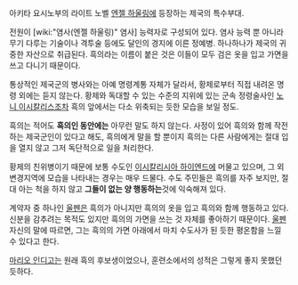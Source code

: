 아키타 요시노부의 라이트 노벨 [[엔젤 하울링]]에 등장하는 제국의 특수부대.


전원이 [wiki:"염사(엔젤 하울링)" 염사] 능력자로 구성되어 있다. 염사 능력 뿐 아니라 무기 다루는 기술이나 격투술 등에도 달인의 경지에 이른 정예병. 하나하나가 제국의 귀중한 자산으로 취급된다. 흑의라는 이름이 붙은 것은 이들이 모두 검은 옷을 입고 가면을 쓰고 다니기 때문이다.

통상적인 제국군의 병사와는 아예 명령계통 자체가 달라서, 황제로부터 직접 내려온 명령 외에는 듣지 않는다. 황제와 독대할 수 있는 수준의 지위에 있는 군속 정령술사인 [[노니 이시칼리스]]조차 흑의 앞에서는 다소 위축되는 듯한 모습을 보일 정도.

흑의는 적어도 '''흑의인 동안에는''' 아무런 말도 하지 않는다. 사정이 있어 흑의와 함께 작전하는 제국군인이 있다고 해도, 흑의에게 말을 할 뿐이지 흑의는 다른 사람에게는 절대 입을 열지 않고 그저 독단적으로 일을 처리한다.

황제의 친위병이기 때문에 보통 수도인 [[이시칼리시아 하이엔드]]에 머물고 있으며, 그 외 변경지역에 모습을 나타내는 경우는 매우 드물다. 수도 주민들은 흑의를 자주 보지만, 절대 아는 척을 하지 않고 '''그들이 없는 양 행동하는'''것에 익숙해져 있다.


계약자 중 하나인 [[울펜]]은 흑의가 아니지만 흑의의 옷을 입고 흑의와 함께 행동하고 있다. 신분을 감추려는 목적도 있지만 흑의의 가면을 쓰는 것 자체를 좋아하기 때문이다. [[울펜]] 자신의 말에 따르면, 그는 흑의의 가면 아래에서 마치 수도사가 된 듯한 평온함을 느낄 수 있다고 한다.

[[마리오 인디고]]는 원래 흑의 후보생이었으나, 훈련소에서의 성적은 그렇게 좋지 못했던 듯하다.
